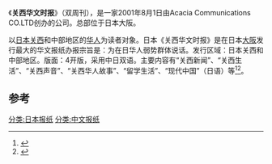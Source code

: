 《'''关西华文时报'''》（双周刊），是一家2001年8月1日由Acacia Communications CO.LTD创办的公司。总部位于日本大阪。

以[[日本|日本]][[关西|关西]]和中部地区的[[华人|华人]]为读者对象。日本《关西华文时报》是在日本[[大阪市|大阪]]发行最大的华文报纸办报宗旨是：为在日华人弱势群体说话。发行区域：日本关西和中部地区。版面：4开版，采用中日双语。主要内容有“关西新闻”、“关西生活”、“关西声音”、“关西华人故事”、“留学生活”、“现代中国”（日语）等<ref>{{Cite book|title=世界华文传媒年鉴 2015 Yearbook of global Chinese language media|last=世界华文传媒年鉴编辑委员会编；夏春平主编；蔺安稳，张爱莲，满秀芳副主编|first=|publisher=世界华文传媒年鉴社|year=2015.06|isbn=|location=|pages=436}}</ref><ref>{{Cite book|title=世界华文传媒年鉴 2011 YEARBOOK OF GLOBAL CHINESE LANGUAGE MEDIA 2011|last=夏春平主编|first=|publisher=中国新闻社；世界华文传媒年鉴社|year=2011.08|isbn=|location=|pages=269}}</ref>。

==参考==
{{reflist}}
[[分类:日本报纸|分类:日本报纸]]
[[分类:中文报纸|分类:中文报纸]]